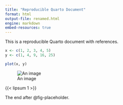 ```yaml
---
title: "Reproducible Quarto Document"
format: html
output-file: renamed.html
engine: markdown
embed-resources: true
---
```


This is a reproducible Quarto document with references.

```r
x <- c(1, 2, 3, 4, 5)
y <- c(1, 4, 9, 16, 25)

plot(x, y)
```

![An image]({{< placeholder 600 400 >}}){#fig-placeholder}

{{< lipsum 1 >}}

The end after @fig-placeholder.
